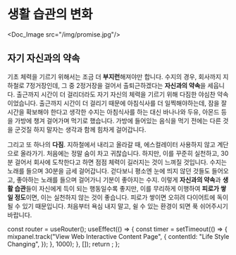 # 생활 습관의 변화


<Doc_Image src="/img/promise.jpg"/>

## 자기 자신과의 약속

기초 체력을 기르기 위해서는 조금 더 **부지런**해져야만 합니다. 수지의 경우, 회사까지 지하철로 7정거장인데, 그 중 2정거장을 걸어서 출퇴근하겠다는 **자신과의 약속**을 세웁니다. 출근까지 시간이 더 걸리더라도 자기 자신의 체력을 기르기 위해 다짐한 야심찬 약속이었습니다. 출근까지 시간이 더 걸리기 때문에 아침식사를 더 일찍해야하는데, 잠을 잘 시간을 확보해야 한다고 생각한 수지는 아침식사를 하는 대신 바나나와 두유, 아몬드 등을 가방에 챙겨 걸어가며 먹기로 했습니다. 가방에 들어있는 음식을 먹기 전에는 다른 것을 군것질 하지 말자는 생각과 함께 힘차게 걸어갑니다.

그리고 또 하나의 **다짐**. 지하철에서 내리고 올라갈 때, 에스컬레이터 사용하지 않고 계단으로 올라가기. 처음에는 정말 숨이 차고 귀찮습니다. 하지만, 이를 꾸준히 실천하고, 30분 걸어서 회사에 도착한다고 하면 점점 체력이 길러지는 것이 느껴질 것입니다. 수지는 노래를 들으며 30분을 금세 걸어갑니다. 걷다보니 평소엔 눈에 띄지 않던 것들도 들어오고, 좋아하는 노래를 들으며 걸어가니 기분이 좋아지는 수지. 이렇게 **자신과의 약속**과 **생활 습관**들이 자신에게 득이 되는 행동일수록 좋지만, 이를 무리하게 이행하여 **피로가 쌓일 정도**이면, 이는 실천하지 않는 것이 좋습니다. 피로가 쌓이면 오히려 다이어트에 독이될 수 있기 때문입니다. 처음부터 욕심 내지 말고, 쉴 수 있는 환경이 되면 푹 쉬어주시기 바랍니다.



  const router = useRouter();
  useEffect(() => {
    const timer = setTimeout(() => {
      mixpanel.track("View Web Interactive Content Page", {
        contentId: "Life Style Changing",
      });
    }, 1000);
  }, []);
  return <PageKey route={router.pathname} EventName="Life Style Changing" />;
};

<Final />
